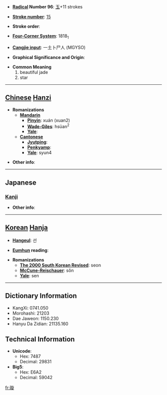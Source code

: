 * '''[[Wiktionary:Chinese radical index| Radical]] Number 96''': [[Wiktionary:Chinese radical index 玉|玉]]+11 strokes

* '''[[Wiktionary:Chinese total strokes index|Stroke number]]''': [[Wiktionary:Chinese total strokes index 15|15]]

* '''Stroke order''': 

* '''[[Wiktionary:Chinese four corner index|Four-Corner System]]''': 1818<sub>1</sub>

* '''[[Wiktionary:Chinese Cangjie index|Cangjie input]]''': 一土卜尸人 (MGYSO)

* '''Graphical Significance and Origin''': 

* '''Common Meaning'''
*#beautiful jade
*# star


----

== [[Chinese]] [[Hanzi]] ==

* '''Romanizations'''
** '''[[Mandarin]]'''
*** '''[[Pinyin]]''': xuán (xuan2)
*** '''[[Wade-Giles]]''': hsüan<sup>2</sup>
*** '''[[Yale]]''': 
** '''[[Cantonese]]'''
*** '''[[Jyutping]]''':
*** '''[[Penkyamp]]''': 
*** '''[[Yale]]''': syun4

* '''Other info''': 

----

==Japanese==
===[[Kanji]]===
{{kanji|on readings=[[せん]] (sen), [[ぜん]] (zen)
|kun readings=
}}

* '''Other info''':  

----

== [[Korean]] [[Hanja]] ==

* '''[[Hangeul]]''': 선

* '''[[Eumhun]] reading''': 

* '''Romanizations'''
** '''[[The 2000 South Korean Revised Romanization|The 2000 South Korean Revised]]''': seon
** '''[[McCune-Reischauer]]''': sŏn
** '''[[Yale]]''': sen

----

== Dictionary Information ==

* KangXi: 0741.050
* Morohashi: 21203
* Dae Jaweon: 1150.230
* Hanyu Da Zidian: 21135.160

== Technical Information ==

* '''Unicode''':
** Hex: 7487
** Decimal: 29831
* '''Big5''':
** Hex: E6A2
** Decimal: 59042

[[fr:璇]]